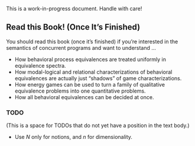 ::: {.callout-warning}
This is a work-in-progress document. Handle with care!
:::

## Read this Book! (Once It's Finished) {.unnumbered .unlisted}

You should read this book (once it's finished) if you're interested in the semantics of concurrent programs and want to understand ...

- How behavioral process equivalences are treated uniformly in equivalence spectra.
- How modal-logical and relational characterizations of behavioral equivalences are actually just “shadows” of game characterizations.
- How energy games can be used to turn a family of qualitative equivalence problems into one quantitative problems.
- How all behavioral equivalences can be decided at once.

### TODO {.unnumbered .unlisted}

(This is a space for TODOs that do not yet have a position in the text body.)

- Use $N$ only for notions, and $n$ for dimensionality.